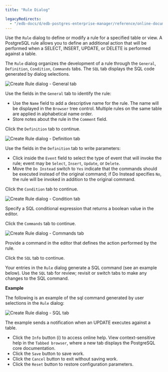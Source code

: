 ```yaml
---
title: "Rule Dialog"

legacyRedirects:
  - "/edb-docs/d/edb-postgres-enterprise-manager/reference/online-documentation/8.0/rule_dialog.html"
---
```


<div id="rule_dialog" class="registered_link"></div>

Use the `Rule` dialog to define or modify a rule for a specified table or view. A PostgreSQL rule allows you to define an additional action that will be performed when a SELECT, INSERT, UPDATE, or DELETE is performed against a table.

The `Rule` dialog organizes the development of a rule through the `General`, `Definition`, `Condition`, `Commands` tabs. The `SQL` tab displays the SQL code generated by dialog selections.

![Create Rule dialog - General tab](../../images/rule_general.png)

Use the fields in the `General` tab to identify the rule:

-   Use the `Name` field to add a descriptive name for the rule. The name will be displayed in the `Browser` tree control. Multiple rules on the same table are applied in alphabetical name order.
-   Store notes about the rule in the `Comment` field.

Click the `Definition` tab to continue.

![Create Rule dialog - Definition tab](../../images/rule_definition.png)

Use the fields in the `Definition` tab to write parameters:

-   Click inside the `Event` field to select the type of event that will invoke the rule; event may be `Select`, `Insert`, `Update`, or `Delete`.
-   Move the `Do Instead` switch to `Yes` indicate that the commands should be executed instead of the original command; if Do Instead specifies `No`, the rule will be invoked in addition to the original command.

Click the `Condition` tab to continue.

![Create Rule dialog - Condition tab](../../images/rule_condition.png)

Specify a SQL conditional expression that returns a boolean value in the editor.

Click the `Commands` tab to continue.

![Create Rule dialog - Commands tab](../../images/rule_commands.png)

Provide a command in the editor that defines the action performed by the rule.

Click the `SQL` tab to continue.

Your entries in the `Rule` dialog generate a SQL command (see an example below). Use the `SQL` tab for review; revisit or switch tabs to make any changes to the SQL command.

**Example**

The following is an example of the sql command generated by user selections in the `Rule` dialog:

![Create Rule dialog - SQL tab](../../images/rule_sql.png)

The example sends a notification when an UPDATE executes against a table.

-   Click the `Info` button (i) to access online help. View context-sensitive help in the `Tabbed browser`, where a new tab displays the PostgreSQL core documentation.
-   Click the `Save` button to save work.
-   Click the `Cancel` button to exit without saving work.
-   Click the `Reset` button to restore configuration parameters.
